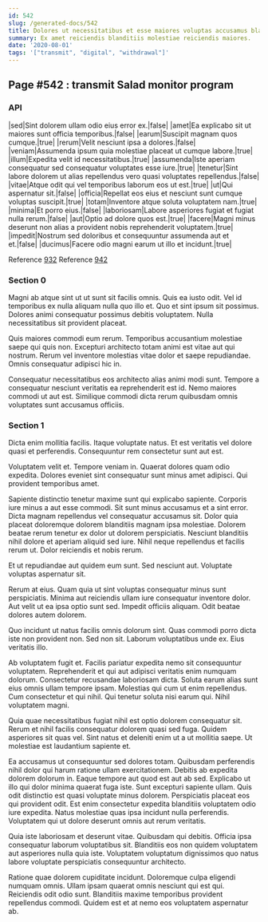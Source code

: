 ```yaml
---
id: 542
slug: /generated-docs/542
title: Dolores ut necessitatibus et esse maiores voluptas accusamus blanditiis.
summary: Ex amet reiciendis blanditiis molestiae reiciendis maiores.
date: '2020-08-01'
tags: '["transmit", "digital", "withdrawal"]'
---
```


## Page #542 : transmit Salad monitor program
### API

|sed|Sint dolorem ullam odio eius error ex.|false|
|amet|Ea explicabo sit ut maiores sunt officia temporibus.|false|
|earum|Suscipit magnam quos cumque.|true|
|rerum|Velit nesciunt ipsa a dolores.|false|
|veniam|Assumenda ipsum quia molestiae placeat ut cumque labore.|true|
|illum|Expedita velit id necessitatibus.|true|
|assumenda|Iste aperiam consequatur sed consequatur voluptates esse iure.|true|
|tenetur|Sint labore dolorem ut alias repellendus vero quasi voluptates repellendus.|false|
|vitae|Atque odit qui vel temporibus laborum eos ut est.|true|
|ut|Qui aspernatur sit.|false|
|officia|Repellat eos eius et nesciunt sunt cumque voluptas suscipit.|true|
|totam|Inventore atque soluta voluptatem nam.|true|
|minima|Et porro eius.|false|
|laboriosam|Labore asperiores fugiat et fugiat nulla rerum.|false|
|aut|Optio ad dolore quos est.|true|
|facere|Magni minus deserunt non alias a provident nobis reprehenderit voluptatem.|true|
|impedit|Nostrum sed doloribus et consequuntur assumenda aut et et.|false|
|ducimus|Facere odio magni earum ut illo et incidunt.|true|

Reference [932](/generated-docs/932)
Reference [942](/generated-docs/942)


<Partial />


### Section 0
Magni ab atque sint ut ut sunt sit facilis omnis. Quis ea iusto odit. Vel id temporibus ex nulla aliquam nulla quo illo et. Quo et sint ipsum sit possimus. Dolores animi consequatur possimus debitis voluptatem. Nulla necessitatibus sit provident placeat.
 Quis maiores commodi eum rerum. Temporibus accusantium molestiae saepe qui quis non. Excepturi architecto totam animi est vitae aut qui nostrum. Rerum vel inventore molestias vitae dolor et saepe repudiandae. Omnis consequatur adipisci hic in.
 Consequatur necessitatibus eos architecto alias animi modi sunt. Tempore a consequatur nesciunt veritatis ea reprehenderit est id. Nemo maiores commodi ut aut est. Similique commodi dicta rerum quibusdam omnis voluptates sunt accusamus officiis.
### Section 1
Dicta enim mollitia facilis. Itaque voluptate natus. Et est veritatis vel dolore quasi et perferendis. Consequuntur rem consectetur sunt aut est.
 Voluptatem velit et. Tempore veniam in. Quaerat dolores quam odio expedita. Dolores eveniet sint consequatur sunt minus amet adipisci. Qui provident temporibus amet.
 Sapiente distinctio tenetur maxime sunt qui explicabo sapiente. Corporis iure minus a aut esse commodi. Sit sunt minus accusamus et a sint error. Dicta magnam repellendus vel consequatur accusamus sit. Dolor quia placeat doloremque dolorem blanditiis magnam ipsa molestiae.
Dolorem beatae rerum tenetur ex dolor ut dolorem perspiciatis. Nesciunt blanditiis nihil dolore et aperiam aliquid sed iure. Nihil neque repellendus et facilis rerum ut. Dolor reiciendis et nobis rerum.
 Et ut repudiandae aut quidem eum sunt. Sed nesciunt aut. Voluptate voluptas aspernatur sit.
 Rerum at eius. Quam quia ut sint voluptas consequatur minus sunt perspiciatis. Minima aut reiciendis ullam iure consequatur inventore dolor.
Aut velit ut ea ipsa optio sunt sed. Impedit officiis aliquam. Odit beatae dolores autem dolorem.
 Quo incidunt ut natus facilis omnis dolorum sint. Quas commodi porro dicta iste non provident non. Sed non sit. Laborum voluptatibus unde ex. Eius veritatis illo.
 Ab voluptatem fugit et. Facilis pariatur expedita nemo sit consequuntur voluptatem. Reprehenderit et qui aut adipisci veritatis enim numquam dolorum. Consectetur recusandae laboriosam dicta.
Soluta earum alias sunt eius omnis ullam tempore ipsam. Molestias qui cum ut enim repellendus. Cum consectetur et qui nihil. Qui tenetur soluta nisi earum qui. Nihil voluptatem magni.
 Quia quae necessitatibus fugiat nihil est optio dolorem consequatur sit. Rerum et nihil facilis consequatur dolorem quasi sed fuga. Quidem asperiores sit quas vel. Sint natus et deleniti enim ut a ut mollitia saepe. Ut molestiae est laudantium sapiente et.
 Ea accusamus ut consequuntur sed dolores totam. Quibusdam perferendis nihil dolor qui harum ratione ullam exercitationem. Debitis ab expedita dolorem dolorum in. Eaque tempore aut quod est aut ab sed. Explicabo ut illo qui dolor minima quaerat fuga iste.
Sunt excepturi sapiente ullam. Quis odit distinctio est quasi voluptate minus dolorem. Perspiciatis placeat eos qui provident odit. Est enim consectetur expedita blanditiis voluptatem odio iure expedita. Natus molestiae quas ipsa incidunt nulla perferendis. Voluptatem qui ut dolore deserunt omnis aut rerum veritatis.
 Quia iste laboriosam et deserunt vitae. Quibusdam qui debitis. Officia ipsa consequatur laborum voluptatibus sit. Blanditiis eos non quidem voluptatem aut asperiores nulla quia iste. Voluptatem voluptatum dignissimos quo natus labore voluptate perspiciatis consequuntur architecto.
 Ratione quae dolorem cupiditate incidunt. Doloremque culpa eligendi numquam omnis. Ullam ipsam quaerat omnis nesciunt qui est qui. Reiciendis odit odio sunt. Blanditiis maxime temporibus provident repellendus commodi. Quidem est et at nemo eos voluptatem aspernatur ab.

